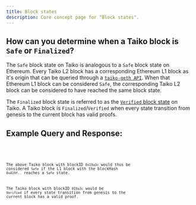 ```yaml
---
title: Block states
description: Core concept page for "Block states".
---
```



## How can you determine when a Taiko block is `Safe` or `Finalized`?

The `Safe` block state on Taiko is analogous to a `Safe` block state on Ethereum.
Every Taiko L2 block has a corresponding Ethereum L1 block as it's origin that can be queried through a [`taiko-geth API`](https://github.com/taikoxyz/taiko-geth/blob/caf87509fe0f53fc937a3f5cc26325a380a1744e/eth/taiko_api_backend.go#L50).
When that Ethereum L1 block can be considered `Safe`, the corresponding Taiko L2 block can be considered to have reached the same block state.

The `Finalized` block state is referred to as the [`Verified` block state](/core-concepts/multi-proofs#verified-blocks-and-parallel-proving) on Taiko.
A Taiko block is `Finalized`/`Verified` when every state transition from genesis to the current block has valid proofs.

## Example Query and Response:

<Code code='
    {
    "method": "taiko_L1OriginByID", 
    "id":1, 
    "jsonrpc":"2.0", 
    "params":[ "0x19a3c" ]
    }' lang="json" title="query.json" />
<Code code='
    "result": 
        { 
        "blockID": "0x19a3c", 
        "l2BlockHash": "0x0905c85f9a288ebe94eb85743a65c8cf6266097b8b826cdca4f4018e6267c26a", 
        "l1BlockHeight": "0x16ef0f", 
        "l1BlockHash": "0x419f0c5b2cc90078c7040c3b90d174895ce83d76ebfdd75ad2dd5521036d0938"
        }' lang="json" title="response.json" />

The above Taiko block with blockID `0x19a3c` would thus be considered `Safe` if the L1 block with the blockHash `0x419f..` reaches a `Safe` state.

The Taiko block with blockID `019a3c` would be `Verified` if every state transition from genesis to the current block has a valid proof.
